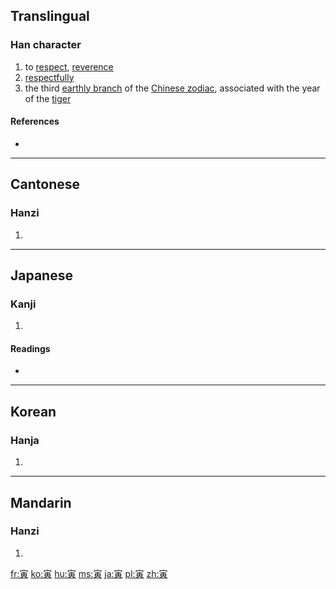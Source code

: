==Translingual==

===Han character===
{{Han char|rn=40|rad=宀|as=08|sn=11|four=3080<sub>6</sub>|canj=十一中金 (JMLC)}}

# to [[respect]], [[reverence]]
# [[respectfully]]
# the third [[Wikipedia:earthly branches|earthly branch]] of the [[Wikipedia:Chinese zodiac|Chinese zodiac]], associated with the year of the [[tiger]]

====References====
* {{Han ref|kx=0288.050|dkj=07204|dj=0570.010|hdz=20936.160|uh=5BC5|ud=23493|bh=B147|bd=45383}}

----

==Cantonese==

===Hanzi===
{{yue-hanzi|jyut=|y=yan4}}

# {{defn|Cantonese|sort=宀08}}

----

==Japanese==

===Kanji===
{{ja-kanji|grade=|rs=宀08}}

# {{defn|Japanese|sort=宀08}}

====Readings====
* {{ja-readings|on=[[いん]] (in)|kun=[[とら]] (tora)}}

----

==Korean==

===Hanja===
{{ko-hanja|hangeul=[[인]], [[이]]|rv=in, i|mr=in, i}}

# {{defn|Korean|sort=宀08}}

----

==Mandarin==

===Hanzi===
{{cmn-hanzi|pin=[[yín]] ([[yin2]])|wg=yin<sup>2</sup>}}

# {{defn|Mandarin|sort=宀08}}

[[fr:寅]]
[[ko:寅]]
[[hu:寅]]
[[ms:寅]]
[[ja:寅]]
[[pl:寅]]
[[zh:寅]]